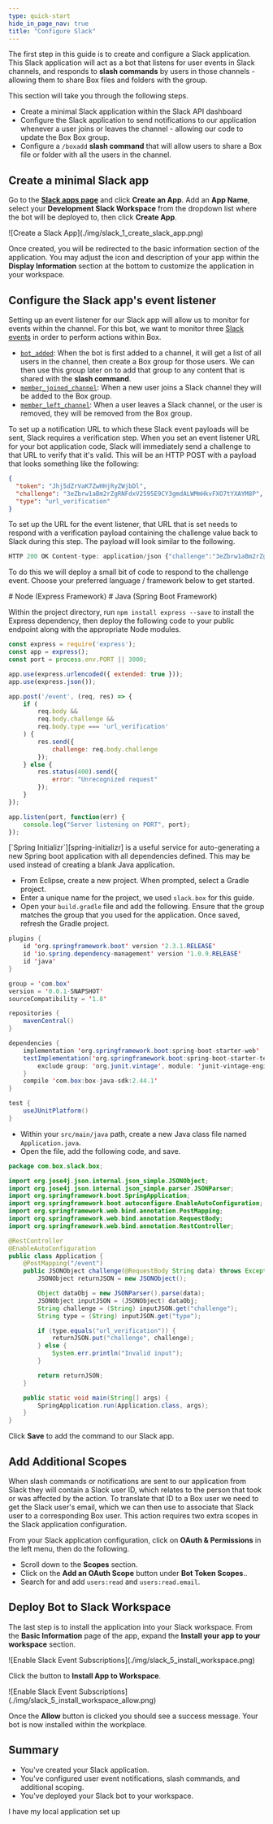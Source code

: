 ```yaml
---
type: quick-start
hide_in_page_nav: true
title: "Configure Slack"
---
```

The first step in this guide is to create and configure a Slack application.
This Slack application will act as a bot that listens for user events in Slack
channels, and responds to **slash commands** by users in those channels -
allowing them to share Box files and folders with the group.

This section will take you through the following steps.

* Create a minimal Slack application within the Slack API dashboard
* Configure the Slack application to send notifications to our application whenever a user joins or leaves the channel - allowing our code to update the Box Box group.
* Configure a `/boxadd` **slash command** that will allow users to share a Box file or folder with all the users in the channel.

## Create a minimal Slack app

Go to the **[Slack apps page][slack-apps]** and click **Create an App**. Add
an **App Name**, select your **Development Slack Workspace** from the dropdown
list where the bot will be deployed to, then click **Create App**.

<ImageFrame noborder center shadow>
  ![Create a Slack App](./img/slack_1_create_slack_app.png)
</ImageFrame>

Once created, you will be redirected to the basic information section of the
application. You may adjust the icon and description of your app within the
**Display Information** section at the bottom to customize the application
in your workspace.

## Configure the Slack app's event listener

Setting up an event listener for our Slack app will allow us to monitor for
events within the channel. For this bot, we want to monitor three
[Slack events][slack-events] in order to perform actions within Box.

* [`bot_added`][slack-event-bot-added]: When the bot is first added to a channel, it will get a list of all users in the channel, then create a Box group for those users. We can then use this group later on to add that group to any content that is shared with the **slash command**.
* [`member_joined_channel`][slack-event-member-joined]: When a new user joins a Slack channel they will be added to the Box group.
* [`member_left_channel`][slack-event-member-left]: When a user leaves a Slack channel, or the user is removed, they will be removed from the Box group.

To set up a notification URL to which these Slack event payloads will
be sent, Slack requires a verification step. When you set an event listener URL
for your bot application code, Slack will immediately send a challenge to that
URL to verify that it's valid. This will be an HTTP POST with a payload that
looks something like the following:

```json
{
  "token": "Jhj5dZrVaK7ZwHHjRyZWjbDl",
  "challenge": "3eZbrw1aBm2rZgRNFdxV2595E9CY3gmdALWMmHkvFXO7tYXAYM8P",
  "type": "url_verification"
}
```

To set up the URL for the event listener, that URL that is set needs
to respond with a verification payload containing the challenge value back to
Slack during this step. The payload will look similar to the following.

```js
HTTP 200 OK Content-type: application/json {"challenge":"3eZbrw1aBm2rZgRNFdxV2595E9CY3gmdALWMmHkvFXO7tYXAYM8P"}
```

To do this we will deploy a small bit of code to respond to the challenge
event. Choose your preferred language / framework below to get started.

<Grid columns='1' compact>
  <Choose option='programming.platform' value='node' color='blue'>
    # Node (Express Framework)
  </Choose>
  <Choose option='programming.platform' value='java' color='blue'>
    # Java (Spring Boot Framework)
  </Choose>
</Grid>

<Choice option='programming.platform' value='node' color='none'></Choice>

Within the project directory, run `npm install express --save` to install the
Express dependency, then deploy the following code to your public endpoint
along with the appropriate Node modules.

```js
const express = require('express');
const app = express();
const port = process.env.PORT || 3000;

app.use(express.urlencoded({ extended: true }));
app.use(express.json());

app.post('/event', (req, res) => {
    if (
        req.body &&
        req.body.challenge &&
        req.body.type === 'url_verification'
    ) {
        res.send({
            challenge: req.body.challenge
        });
    } else {
        res.status(400).send({
            error: "Unrecognized request"
        });
    }
});

app.listen(port, function(err) {
    console.log("Server listening on PORT", port);
});
```


<Choice option='programming.platform' value='java' color='none'></Choice>

<Message type='tip'>
  [`Spring Initializr`][spring-initializr] is a useful service for
  auto-generating a new Spring boot application with all dependencies defined.
  This may be used instead of creating a blank Java application.
</Message>

* From Eclipse, create a new project. When prompted, select a Gradle project.
* Enter a unique name for the project, we used `slack.box` for this guide.
* Open your `build.gradle` file and add the following. Ensure that the group matches the group that you used for the application. Once saved, refresh the Gradle project.

```java
plugins {
    id 'org.springframework.boot' version '2.3.1.RELEASE'
    id 'io.spring.dependency-management' version '1.0.9.RELEASE'
    id 'java'
}

group = 'com.box'
version = '0.0.1-SNAPSHOT'
sourceCompatibility = '1.8'

repositories {
    mavenCentral()
}

dependencies {
    implementation 'org.springframework.boot:spring-boot-starter-web'
    testImplementation('org.springframework.boot:spring-boot-starter-test') {
        exclude group: 'org.junit.vintage', module: 'junit-vintage-engine'
    }
    compile 'com.box:box-java-sdk:2.44.1'
}

test {
    useJUnitPlatform()
}
```

* Within your `src/main/java` path, create a new Java class file named `Application.java`.
* Open the file, add the following code, and save.

```java
package com.box.slack.box;

import org.jose4j.json.internal.json_simple.JSONObject;
import org.jose4j.json.internal.json_simple.parser.JSONParser;
import org.springframework.boot.SpringApplication;
import org.springframework.boot.autoconfigure.EnableAutoConfiguration;
import org.springframework.web.bind.annotation.PostMapping;
import org.springframework.web.bind.annotation.RequestBody;
import org.springframework.web.bind.annotation.RestController;

@RestController
@EnableAutoConfiguration
public class Application {
    @PostMapping("/event")
    public JSONObject challenge(@RequestBody String data) throws Exception {
        JSONObject returnJSON = new JSONObject();

        Object dataObj = new JSONParser().parse(data);
        JSONObject inputJSON = (JSONObject) dataObj;
        String challenge = (String) inputJSON.get("challenge");
        String type = (String) inputJSON.get("type");

        if (type.equals("url_verification")) {
            returnJSON.put("challenge", challenge);
        } else {
            System.err.println("Invalid input");
        }

        return returnJSON;
    }

    public static void main(String[] args) {
        SpringApplication.run(Application.class, args);
    }
}
```


Click **Save** to add the command to our Slack app.

## Add Additional Scopes

When slash commands or notifications are sent to our application from
Slack they will contain a Slack user ID, which relates to the person that took
or was affected by the action. To translate that ID to a Box user we need to
get the Slack user's email, which we can then use to associate that Slack user
to a corresponding Box user. This action requires two extra scopes in the Slack
application configuration.

From your Slack application configuration, click on **OAuth & Permissions** in
the left menu, then do the following.

* Scroll down to the **Scopes** section.
* Click on the **Add an OAuth Scope** button under **Bot Token Scopes**..
* Search for and add `users:read` and `users:read.email`.

## Deploy Bot to Slack Workspace

The last step is to install the application into your Slack workspace. From the
**Basic Information** page of the app, expand the
**Install your app to your workspace** section.

<ImageFrame noborder center shadow>
  ![Enable Slack Event Subscriptions](./img/slack_5_install_workspace.png)
</ImageFrame>

Click the button to **Install App to Workspace**.

<ImageFrame noborder center shadow>
  ![Enable Slack Event Subscriptions](./img/slack_5_install_workspace_allow.png)
</ImageFrame>

Once the **Allow** button is clicked you should see a success message. Your bot
is now installed within the workplace.

## Summary

* You've created your Slack application.
* You've configured user event notifications, slash commands, and additional scoping.
* You've deployed your Slack bot to your workspace.

<Observe option='programming.platform' value='node,java'>
  <Next>I have my local application set up</Next>
</Observe>

[slack-apps]: https://api.slack.com/apps
[slack-events]: https://api.slack.com/events
[slack-event-bot-added]: https://api.slack.com/events/bot_added
[slack-event-member-joined]: https://api.slack.com/events/member_joined_channel
[slack-event-member-left]: https://api.slack.com/events/member_left_channel
[step3]: g://collaborations/connect-slack-to-group-collabs/scaffold-application-code
[spring-initializr]: https://start.spring.io/